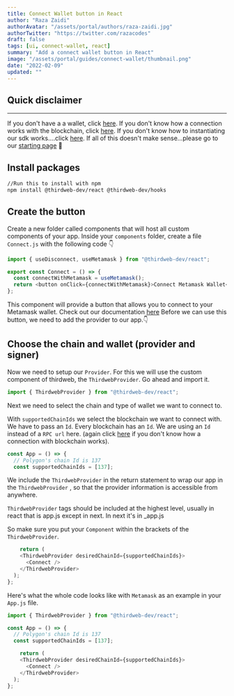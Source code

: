 ```yaml
---
title: Connect Wallet button in React
author: "Raza Zaidi"
authorAvatar: "/assets/portal/authors/raza-zaidi.jpg"
authorTwitter: "https://twitter.com/razacodes"
draft: false
tags: [ui, connect-wallet, react]
summary: "Add a connect wallet button in React"
image: "/assets/portal/guides/connect-wallet/thumbnail.png"
date: "2022-02-09"
updated: ""
---
```


## Quick disclaimer

---

If you don't have a a wallet, click [here](/guides/create-a-metamask-wallet). If you don't know how a connection works with the blockchain, click [here](/learn/connect-to-blockchain). If you don't know how to instantiating our sdk works....click [here](/guides/sdk-guide). If all of this doesn't make sense...please go to our [starting page](/learn) 😬

## Install packages

```bash
//Run this to install with npm
npm install @thirdweb-dev/react @thirdweb-dev/hooks
```

## Create the button

Create a new folder called components that will host all custom components of your app.
Inside your `components` folder, create a file `Connect.js` with the following code 👇


```js:Connect.js
import { useDisconnect, useMetamask } from "@thirdweb-dev/react";

export const Connect = () => {
  const connectWithMetamask = useMetamask();
  return <button onClick={connectWithMetamask}>Connect Metamask Wallet</button>;
};
```
This component will provide a button that allows you to connect to your Metamask wallet.
Check out our documentation [here](https://docs.thirdweb.com/react)
Before we can use this button, we need to add the provider to our app.👇

## Choose the chain and wallet (provider and signer)

Now we need to setup our `Provider`. For this we will use the custom component of thirdweb, the `ThirdwebProvider`. Go ahead and import it.

```jsx:App.js
import { ThirdwebProvider } from "@thirdweb-dev/react";
```

Next we need to select the chain and type of wallet we want to connect to.

With `supportedChainIds` we select the blockchain we want to connect with. We have to pass an `Id`. Every blockchain has an `Id`. We are using an `Id` instead of a `RPC url` here. (again click [here](/portal/learn/connect-to-blockchain) if you don't know how a connection with blockchain works).

```jsx:App.js
const App = () => {
  // Polygon's chain Id is 137
  const supportedChainIds = [137];
```

We include the `ThirdwebProvider` in the return statement to wrap our app in the `ThirdwebProvider` , so that the provider information is accessible from anywhere.

`ThirdwebProvider` tags should be included at the highest level, usually in react that is app.js except in next. In next it's in \_app.js

So make sure you put your `Component` within the brackets of the `ThirdwebProvider`.

```jsx:App.js
	return (
    <ThirdwebProvider desiredChainId={supportedChainIds}>
      <Connect />
    </ThirdwebProvider>
  );
};
```

Here's what the whole code looks like with `Metamask` as an example in your `App.js` file.

```jsx:App.js
import { ThirdwebProvider } from "@thirdweb-dev/react";

const App = () => {
  // Polygon's chain Id is 137
  const supportedChainIds = [137];

	return (
    <ThirdwebProvider desiredChainId={supportedChainIds}>
      <Connect />
    </ThirdwebProvider>
  );
};
```
